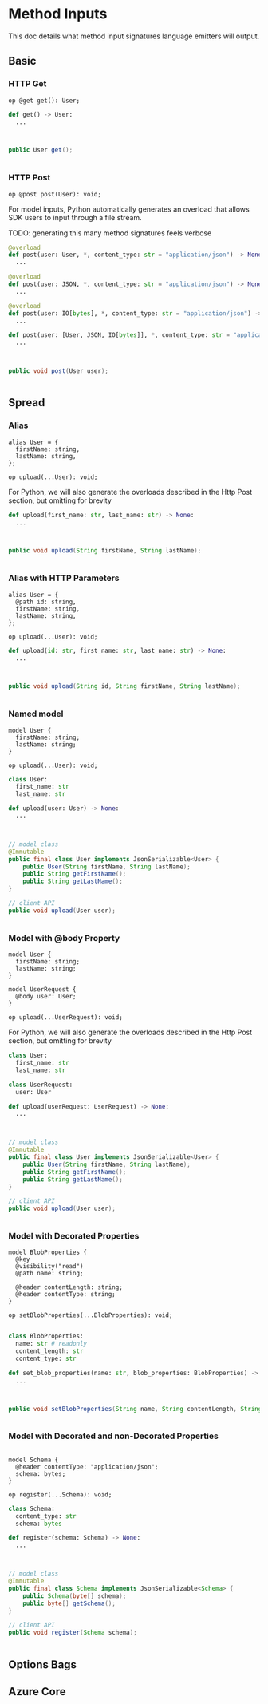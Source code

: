 
# Method Inputs

This doc details what method input signatures language emitters will output.

## Basic

### HTTP Get

<Tabs>
<TabItem value="typespec" label="TypeSpec" default>

```typespec
op @get get(): User;
```

</TabItem>

<TabItem value="python" label="Python">

```python
def get() -> User:
  ...
```

</TabItem>
<TabItem value="csharp" label="CSharp" >

```csharp
```

</TabItem>
<TabItem value="typescript" label="Typescript" >

```typescript
```

</TabItem>
<TabItem value="java" label="Java" >

```java
public User get();
```

</TabItem>
<TabItem value="go" label="Go" >

```go
```

</TabItem>
</Tabs>

### HTTP Post

<Tabs>
<TabItem value="typespec" label="TypeSpec" default>

```typespec
op @post post(User): void;
```

</TabItem>

<TabItem value="python" label="Python">

For model inputs, Python automatically generates an overload that allows SDK users to input through a file stream.

TODO: generating this many method signatures feels verbose

```python
@overload
def post(user: User, *, content_type: str = "application/json") -> None:
  ...

@overload
def post(user: JSON, *, content_type: str = "application/json") -> None:
  ...

@overload
def post(user: IO[bytes], *, content_type: str = "application/json") -> None:
  ...

def post(user: [User, JSON, IO[bytes]], *, content_type: str = "application/json") -> None:
  ...
```

</TabItem>
<TabItem value="csharp" label="CSharp" >

```csharp
```

</TabItem>
<TabItem value="typescript" label="Typescript" >

```typescript
```

</TabItem>
<TabItem value="java" label="Java" >

```java
public void post(User user);
```

</TabItem>
<TabItem value="go" label="Go" >

```go
```

</TabItem>
</Tabs>

## Spread

### Alias

<Tabs>
<TabItem value="typespec" label="TypeSpec" default>

```typespec
alias User = {
  firstName: string,
  lastName: string,
};

op upload(...User): void;
```

</TabItem>

<TabItem value="python" label="Python">

For Python, we will also generate the overloads described in the Http Post section, but omitting for brevity

```python
def upload(first_name: str, last_name: str) -> None:
  ...
```

</TabItem>
<TabItem value="csharp" label="CSharp" >

```csharp
```

</TabItem>
<TabItem value="typescript" label="Typescript" >

```typescript
```

</TabItem>
<TabItem value="java" label="Java" >

```java
public void upload(String firstName, String lastName);
```

</TabItem>
<TabItem value="go" label="Go" >

```go
```

</TabItem>
</Tabs>

### Alias with HTTP Parameters

<Tabs>
<TabItem value="typespec" label="TypeSpec" default>

```typespec
alias User = {
  @path id: string,
  firstName: string,
  lastName: string,
};

op upload(...User): void;
```

</TabItem>

<TabItem value="python" label="Python">

```python
def upload(id: str, first_name: str, last_name: str) -> None:
  ...
```

</TabItem>
<TabItem value="csharp" label="CSharp" >

```csharp
```

</TabItem>
<TabItem value="typescript" label="Typescript" >

```typescript
```

</TabItem>
<TabItem value="java" label="Java" >

```java
public void upload(String id, String firstName, String lastName);
```

</TabItem>
<TabItem value="go" label="Go" >

```go
```

</TabItem>
</Tabs>

### Named model

<Tabs>
<TabItem value="typespec" label="TypeSpec" default>

```typespec
model User {
  firstName: string;
  lastName: string;
}

op upload(...User): void;
```

</TabItem>

<TabItem value="python" label="Python">

```python
class User:
  first_name: str
  last_name: str

def upload(user: User) -> None:
  ...
```

</TabItem>
<TabItem value="csharp" label="CSharp" >

```csharp
```

</TabItem>
<TabItem value="typescript" label="Typescript" >

```typescript
```

</TabItem>
<TabItem value="java" label="Java" >

```java
// model class
@Immutable
public final class User implements JsonSerializable<User> {
    public User(String firstName, String lastName);
    public String getFirstName();
    public String getLastName();
}

// client API
public void upload(User user);
```

</TabItem>
<TabItem value="go" label="Go" >

```go
```

</TabItem>
</Tabs> 

### Model with @body Property

<Tabs>
<TabItem value="typespec" label="TypeSpec" default>

```typespec
model User {
  firstName: string;
  lastName: string;
}

model UserRequest {
  @body user: User;
}

op upload(...UserRequest): void;
```

</TabItem>

<TabItem value="python" label="Python">

For Python, we will also generate the overloads described in the Http Post section, but omitting for brevity

```python
class User:
  first_name: str
  last_name: str

class UserRequest:
  user: User

def upload(userRequest: UserRequest) -> None:
  ...
```

</TabItem>
<TabItem value="csharp" label="CSharp" >

```csharp
```

</TabItem>
<TabItem value="typescript" label="Typescript" >

```typescript
```

</TabItem>
<TabItem value="java" label="Java" >

```java
// model class
@Immutable
public final class User implements JsonSerializable<User> {
    public User(String firstName, String lastName);
    public String getFirstName();
    public String getLastName();
}

// client API
public void upload(User user);
```

</TabItem>
<TabItem value="go" label="Go" >

```go
```

</TabItem>
</Tabs>

### Model with Decorated Properties

<Tabs>
<TabItem value="typespec" label="TypeSpec" default>

```typespec
model BlobProperties {
  @key
  @visibility("read")
  @path name: string;

  @header contentLength: string;
  @header contentType: string;
}

op setBlobProperties(...BlobProperties): void;
```

</TabItem>

<TabItem value="python" label="Python">

```python

class BlobProperties:
  name: str # readonly
  content_length: str
  content_type: str

def set_blob_properties(name: str, blob_properties: BlobProperties) -> None:
  ...
```

</TabItem>
<TabItem value="csharp" label="CSharp" >

```csharp
```

</TabItem>
<TabItem value="typescript" label="Typescript" >

```typescript
```

</TabItem>
<TabItem value="java" label="Java" >

```java
public void setBlobProperties(String name, String contentLength, String contentType);
```

</TabItem>
<TabItem value="go" label="Go" >

```go
```

</TabItem>
</Tabs>

### Model with Decorated and non-Decorated Properties

<Tabs>
<TabItem value="typespec" label="TypeSpec" default>

```typespec

model Schema {
  @header contentType: "application/json";
  schema: bytes;
}

op register(...Schema): void;
```

</TabItem>

<TabItem value="python" label="Python">

```python
class Schema:
  content_type: str
  schema: bytes

def register(schema: Schema) -> None:
  ...
```

</TabItem>
<TabItem value="csharp" label="CSharp" >

```csharp
```

</TabItem>
<TabItem value="typescript" label="Typescript" >

```typescript
```

</TabItem>
<TabItem value="java" label="Java" >

```java
// model class
@Immutable
public final class Schema implements JsonSerializable<Schema> {
    public Schema(byte[] schema);
    public byte[] getSchema();
}

// client API
public void register(Schema schema);
```

</TabItem>
<TabItem value="go" label="Go" >

```go
```

</TabItem>
</Tabs>

## Options Bags

## Azure Core

